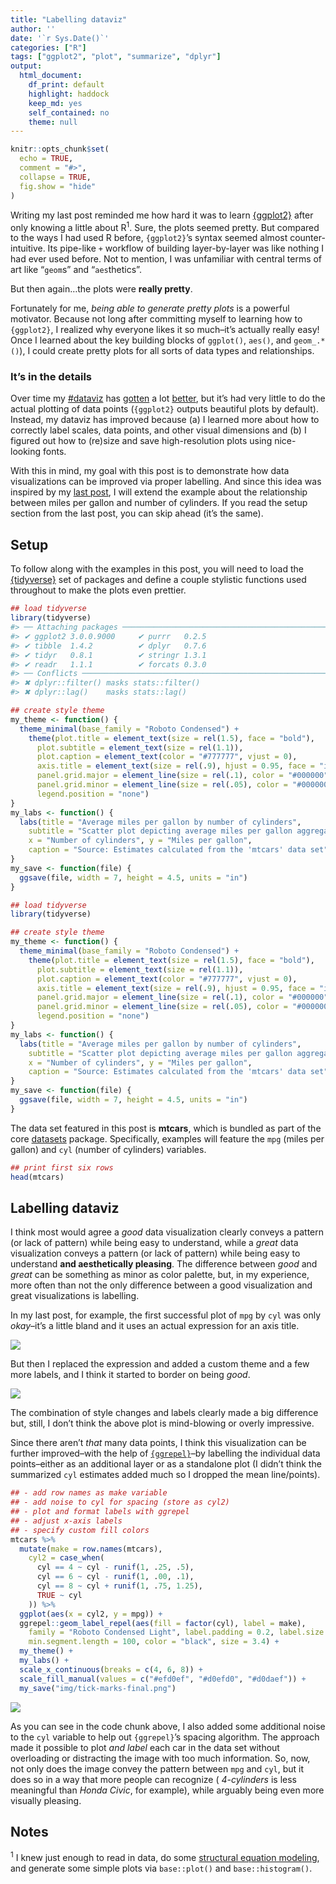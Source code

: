 ```yaml
---
title: "Labelling dataviz"
author: ''
date: '`r Sys.Date()`'
categories: ["R"]
tags: ["ggplot2", "plot", "summarize", "dplyr"]
output: 
  html_document: 
    df_print: default
    highlight: haddock
    keep_md: yes
    self_contained: no
    theme: null
---
```


```r
knitr::opts_chunk$set(
  echo = TRUE, 
  comment = "#>", 
  collapse = TRUE,
  fig.show = "hide"
)
```


Writing my last post reminded me how hard it was to learn [{ggplot2}](https://ggplot2.tidyverse.org)
after only knowing a little about R<sup>1</sup>. Sure, the plots seemed pretty. 
But compared to the ways I had used R before, `{ggplot2}`'s syntax seemed almost 
counter-intuitive. Its pipe-like `+` workflow of building layer-by-layer 
was like nothing I had ever used before. Not to mention, I was unfamiliar 
with central terms of art like "`geom`s" and "`aes`thetics". 

But then again...the plots were **really pretty**.

Fortunately for me, _being able to generate pretty plots_ is a powerful 
motivator. Because not long after committing myself to learning how to `{ggplot2}`, 
I realized why everyone likes it so much–it's actually really 
easy! Once I learned about the key building blocks of `ggplot()`, `aes()`, 
and `geom_.*()`), I could create pretty plots for all sorts of data types and 
relationships.

### It's in the details

Over time my [#dataviz](https://twitter.com/search?q=%23rstats%20%23dataviz&src=typed_query&f=image)
has [gotten](https://twitter.com/kearneymw/status/762833157578162180/photo/1) a lot [better](https://twitter.com/kearneymw/status/1040702237310365701/photo/1), but it's had very little 
to do the actual plotting of data points (`{ggplot2}` outputs beautiful plots by 
default). Instead, my dataviz has improved because (a) I learned more about how to 
correctly label scales, data points, and other visual dimensions and (b) I figured
out how to (re)size and save high-resolution plots using nice-looking fonts.

With this in mind, my goal with this post is to demonstrate how data 
visualizations can be improved via proper labelling. And since this idea was 
inspired by my [last post](../post/2018-09-19-tick-marks-var-names-and-ggplot2),
I will extend the example about the relationship between miles per gallon and 
number of cylinders. If you read the setup section from the last post, you can 
skip ahead (it's the same).

## Setup

To follow along with the examples in this post, you will need to load the 
[{tidyverse}](https://tidyverse.org) set of packages and define a couple stylistic 
functions used throughout to make the plots even prettier.

```r
## load tidyverse
library(tidyverse)
#> ── Attaching packages ───────────────────────────────────────────────────── tidyverse 1.2.1 ──
#> ✔ ggplot2 3.0.0.9000     ✔ purrr   0.2.5     
#> ✔ tibble  1.4.2          ✔ dplyr   0.7.6     
#> ✔ tidyr   0.8.1          ✔ stringr 1.3.1     
#> ✔ readr   1.1.1          ✔ forcats 0.3.0
#> ── Conflicts ──────────────────────────────────────────────────────── tidyverse_conflicts() ──
#> ✖ dplyr::filter() masks stats::filter()
#> ✖ dplyr::lag()    masks stats::lag()

## create style theme
my_theme <- function() {
  theme_minimal(base_family = "Roboto Condensed") + 
    theme(plot.title = element_text(size = rel(1.5), face = "bold"), 
      plot.subtitle = element_text(size = rel(1.1)),
      plot.caption = element_text(color = "#777777", vjust = 0),
      axis.title = element_text(size = rel(.9), hjust = 0.95, face = "italic"),
      panel.grid.major = element_line(size = rel(.1), color = "#000000"), 
      panel.grid.minor = element_line(size = rel(.05), color = "#000000"), 
      legend.position = "none")
}
my_labs <- function() {
  labs(title = "Average miles per gallon by number of cylinders", 
    subtitle = "Scatter plot depicting average miles per gallon aggregated by number of cylinders",
    x = "Number of cylinders", y = "Miles per gallon",
    caption = "Source: Estimates calculated from the 'mtcars' data set")
}
my_save <- function(file) {
  ggsave(file, width = 7, height = 4.5, units = "in")
}
```

```r
## load tidyverse
library(tidyverse)

## create style theme
my_theme <- function() {
  theme_minimal(base_family = "Roboto Condensed") + 
    theme(plot.title = element_text(size = rel(1.5), face = "bold"), 
      plot.subtitle = element_text(size = rel(1.1)),
      plot.caption = element_text(color = "#777777", vjust = 0),
      axis.title = element_text(size = rel(.9), hjust = 0.95, face = "italic"),
      panel.grid.major = element_line(size = rel(.1), color = "#000000"), 
      panel.grid.minor = element_line(size = rel(.05), color = "#000000"), 
      legend.position = "none")
}
my_labs <- function() {
  labs(title = "Average miles per gallon by number of cylinders", 
    subtitle = "Scatter plot depicting average miles per gallon aggregated by number of cylinders",
    x = "Number of cylinders", y = "Miles per gallon",
    caption = "Source: Estimates calculated from the 'mtcars' data set")
}
my_save <- function(file) {
  ggsave(file, width = 7, height = 4.5, units = "in")
}
```

The data set featured in this post is **mtcars**, which is bundled as part of 
the core [datasets](https://stat.ethz.ch/R-manual/R-devel/library/datasets/html/mtcars.html) 
package. Specifically, examples will feature the `mpg` (miles per gallon) 
and `cyl` (number of cylinders) variables.

```r
## print first six rows
head(mtcars)
```

## Labelling dataviz

I think most would agree a _good_ data visualization clearly 
conveys a pattern (or lack of pattern) while being easy to understand, while a 
_great_ data visualization conveys a pattern (or lack of pattern) while 
being easy to understand **and aesthetically pleasing**. The difference between
_good_ and _great_ can be something as minor as color palette, but, in my 
experience, more often than not the only difference between a good visualization
and great visualizations is labelling.

In my last post, for example, the first successful plot of `mpg` by `cyl` was 
only _okay_–it's a little bland and it uses an actual expression for an axis title.

<p style="align:center"> <img src="../img/tick-marks.png"> </p>

But then I replaced the expression and added a custom theme and a few more labels, 
and I think it started to border on being _good_.

<p style="align:center"> <img src="../img/with-labs.png"> </p>

The combination of style changes and labels clearly made a big difference but, still, 
I don't think the above plot is mind-blowing or overly impressive.

Since there aren't _that_ many data points, I think this visualization can be 
further improved–with the help of [`{ggrepel}`](https://github.com/slowkow/ggrepel)–by 
labelling the individual data points–either as an additional layer or as a 
standalone plot (I didn't think the summarized `cyl` estimates added much so I 
dropped the mean line/points).

```r
## - add row names as make variable
## - add noise to cyl for spacing (store as cyl2)
## - plot and format labels with ggrepel
## - adjust x-axis labels
## - specify custom fill colors
mtcars %>%
  mutate(make = row.names(mtcars),
    cyl2 = case_when(
      cyl == 4 ~ cyl - runif(1, .25, .5),
      cyl == 6 ~ cyl - runif(1, .00, .1),
      cyl == 8 ~ cyl + runif(1, .75, 1.25), 
      TRUE ~ cyl
    )) %>%
  ggplot(aes(x = cyl2, y = mpg)) + 
  ggrepel::geom_label_repel(aes(fill = factor(cyl), label = make), 
    family = "Roboto Condensed Light", label.padding = 0.2, label.size = .25, 
    min.segment.length = 100, color = "black", size = 3.4) + 
  my_theme() + 
  my_labs() + 
  scale_x_continuous(breaks = c(4, 6, 8)) + 
  scale_fill_manual(values = c("#efd0ef", "#d0efd0", "#d0daef")) +
  my_save("img/tick-marks-final.png")
```

<p style="align:center"> <img src="../img/tick-marks-final.png"> </p>

As you can see in the code chunk above, I also added some additional noise to 
the `cyl` variable to help out `{ggrepel}`'s spacing algorithm. The approach 
made it possible to plot _and label_ each car in the data set without overloading
or distracting the image with too much information. So, now, not only does the 
image convey the pattern between `mpg` and `cyl`, but it does so in a way that 
more people can recognize ( _4-cylinders_ is less meaningful than _Honda Civic_, for example),
while arguably being even more visually pleasing.

## Notes

<sup>1</sup> I knew just enough to read in data,
do some [structural equation modeling](http://lavaan.ugent.be/), and 
generate some simple plots via `base::plot()` and `base::histogram()`.
